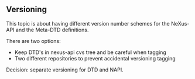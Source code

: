 ==Versioning==
This topic is about having different version number schemes for the
NeXus-API and the Meta-DTD definitions.


There are two options:
* Keep DTD's in nexus-api cvs tree and be careful when tagging
* Two different repositories to prevent accidental versioning tagging

Decision: separate versioning for DTD  and NAPI.
